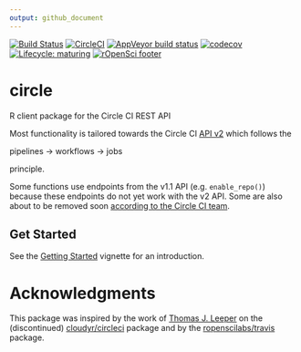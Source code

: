 ```yaml
---
output: github_document
---
```


<!-- badges: start -->
[![Build Status](https://img.shields.io/travis/ropenscilabs/circle/master?label=macOS&logo=travis&style=flat-square)](https://travis-ci.org/ropenscilabs/circle)
[![CircleCI](https://img.shields.io/circleci/build/gh/ropenscilabs/circle/master?label=Linux&logo=circle&logoColor=green&style=flat-square)](https://circleci.com/gh/ropenscilabs/circle)
[![AppVeyor build status](https://img.shields.io/appveyor/ci/ropensci/circle?label=Windows&logo=appveyor&style=flat-square)](https://ci.appveyor.com/project/ropensci/circle)
[![codecov](https://codecov.io/gh/ropenscilabs/circle/branch/master/graph/badge.svg)](https://codecov.io/gh/ropenscilabs/circle)
[![Lifecycle: maturing](https://img.shields.io/badge/lifecycle-maturing-blue.svg)](https://www.tidyverse.org/lifecycle/#maturing)
[![rOpenSci footer](http://ropensci.org/public_images/github_footer.png)](https://ropensci.org)
<!-- badges: end -->

# circle

R client package for the Circle CI REST API

Most functionality is tailored towards the Circle CI [API v2](https://github.com/CircleCI-Public/api-preview-docs) which follows the 

pipelines -> workflows -> jobs

principle.

Some functions use endpoints from the v1.1 API (e.g. `enable_repo()`) because these endpoints do not yet work with the v2 API.
Some are also about to be removed soon [according to the Circle CI team](https://github.com/CircleCI-Public/api-preview-docs/blob/master/docs/api-changes.md#endpoints-likely-being-removed-in-api-v2-still-available-in-v11-for-now).

## Get Started

See the [Getting Started](https://ropenscilabs.github.io/circle/articles/circle.html) vignette for an introduction.

# Acknowledgments

This package was inspired by the work of [Thomas J. Leeper](https://github.com/leeper) on the (discontinued) [cloudyr/circleci](https://github.com/cloudyr/circleci) package and by the [ropenscilabs/travis](https://github.com/ropenscilabs/travis) package.
